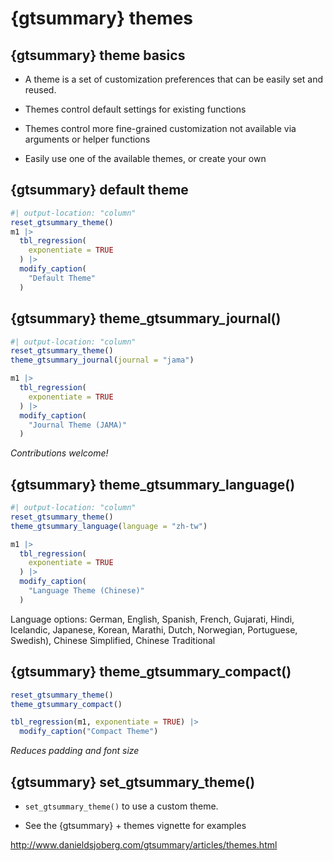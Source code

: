 # {gtsummary} themes

## {gtsummary} theme basics

- A [theme]{.emphasis} is a set of customization preferences that can be easily set and reused. 

- Themes control [default settings for existing functions]{.emphasis}

- Themes control more [fine-grained customization]{.emphasis} not available via arguments or helper functions

- Easily use one of the [available themes]{.emphasis}, or [create your own]{.emphasis}

## {gtsummary} default theme

```r
#| output-location: "column"
reset_gtsummary_theme()
m1 |>
  tbl_regression(
    exponentiate = TRUE
  ) |>
  modify_caption(
    "Default Theme"
  )
```

## {gtsummary} theme_gtsummary_journal()

```r
#| output-location: "column"
reset_gtsummary_theme()
theme_gtsummary_journal(journal = "jama")

m1 |>
  tbl_regression(
    exponentiate = TRUE
  ) |>
  modify_caption(
    "Journal Theme (JAMA)"
  )
```

*Contributions welcome!*

## {gtsummary} theme_gtsummary_language()

```r
#| output-location: "column"
reset_gtsummary_theme()
theme_gtsummary_language(language = "zh-tw")

m1 |>
  tbl_regression(
    exponentiate = TRUE
  ) |>
  modify_caption(
    "Language Theme (Chinese)"
  )
```

Language options: German, English, Spanish, French, Gujarati, Hindi, Icelandic, Japanese, Korean, Marathi, Dutch, Norwegian, Portuguese, Swedish), Chinese Simplified, Chinese Traditional

## {gtsummary} theme_gtsummary_compact()

```r
reset_gtsummary_theme()
theme_gtsummary_compact()

tbl_regression(m1, exponentiate = TRUE) |>
  modify_caption("Compact Theme")
```

*Reduces padding and font size*

## {gtsummary} set_gtsummary_theme()


* `set_gtsummary_theme()` to use a custom theme.

* See the {gtsummary} + themes vignette for examples

[http://www.danieldsjoberg.com/gtsummary/articles/themes.html](http://www.danieldsjoberg.com/gtsummary/articles/themes.html)
